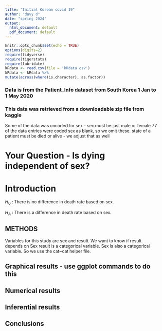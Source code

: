 ```yaml
---
title: "Initial Korean covid 19"
author: "davy d"
date: "spring 2024"
output:
  html_document: default
  pdf_document: default
---
```


```r
knitr::opts_chunk$set(echo = TRUE)
options(digits=2)
require(tidyverse)
require(tigerstats)
require(lubridate)
kRdata <- read.csv(file = 'kRdata.csv')
kRdata <- kRdata %>%
mutate(across(where(is.character), as.factor))

```
### Data is from the Patient_Info dataset from South Korea 1 Jan to 1 May 2020
### This data was retrieved from a downloadable zip file from kaggle

Some of the data was uncoded for sex - sex must be just male or female
77 of the data entries were coded sex  as blank, so we omit these.
state of a patient must be died or alive - we adjust that as well   
  
# Your Question - Is dying independent of sex?

# Introduction

$H_0$ : There is no difference in death rate based on sex.

$H_A$ : There is a difference in death rate based on sex. 

## METHODS
Variables for this study are sex and result.
We want to know if result depends on Sex result is a categorical variable. Sex is also a categorical variable. So we use the cat~cat helper file. 



## Graphical results - use ggplot commands to do this  



  





  
## Numerical results


## Inferential results 




## Conclusions

